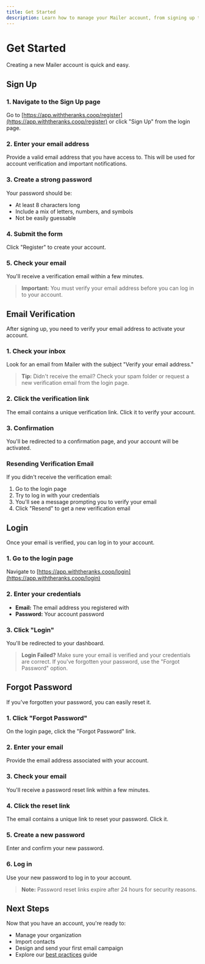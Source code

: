 ```yaml
---
title: Get Started
description: Learn how to manage your Mailer account, from signing up to securing it
---
```


# Get Started

Creating a new Mailer account is quick and easy.

## Sign Up

### 1. Navigate to the Sign Up page

Go to [https://app.withtheranks.coop/register](https://app.withtheranks.coop/register) or click "Sign Up" from the login page.

### 2. Enter your email address

Provide a valid email address that you have access to. This will be used for account verification and important notifications.

### 3. Create a strong password

Your password should be:

- At least 8 characters long
- Include a mix of letters, numbers, and symbols
- Not be easily guessable

### 4. Submit the form

Click "Register" to create your account.

### 5. Check your email

You'll receive a verification email within a few minutes.

> **Important:** You must verify your email address before you can log in to your account.

## Email Verification

After signing up, you need to verify your email address to activate your account.

### 1. Check your inbox

Look for an email from Mailer with the subject "Verify your email address."

> **Tip:** Didn't receive the email? Check your spam folder or request a new verification email from the login page.

### 2. Click the verification link

The email contains a unique verification link. Click it to verify your account.

### 3. Confirmation

You'll be redirected to a confirmation page, and your account will be activated.

### Resending Verification Email

If you didn't receive the verification email:

1. Go to the login page
2. Try to log in with your credentials
3. You'll see a message prompting you to verify your email
4. Click "Resend" to get a new verification email

## Login

Once your email is verified, you can log in to your account.

### 1. Go to the login page

Navigate to [https://app.withtheranks.coop/login](https://app.withtheranks.coop/login)

### 2. Enter your credentials

- **Email:** The email address you registered with
- **Password:** Your account password

### 3. Click "Login"

You'll be redirected to your dashboard.

> **Login Failed?** Make sure your email is verified and your credentials are correct. If you've forgotten your password, use the "Forgot Password" option.

## Forgot Password

If you've forgotten your password, you can easily reset it.

### 1. Click "Forgot Password"

On the login page, click the "Forgot Password" link.

### 2. Enter your email

Provide the email address associated with your account.

### 3. Check your email

You'll receive a password reset link within a few minutes.

### 4. Click the reset link

The email contains a unique link to reset your password. Click it.

### 5. Create a new password

Enter and confirm your new password.

### 6. Log in

Use your new password to log in to your account.

> **Note:** Password reset links expire after 24 hours for security reasons.

## Next Steps

Now that you have an account, you're ready to:

- Manage your organization
- Import contacts
- Design and send your first email campaign
- Explore our [best practices](/docs/organizers/best-practices) guide
